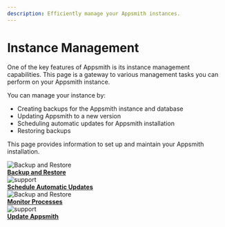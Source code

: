 ```yaml
---
description: Efficiently manage your Appsmith instances.
---
```



# Instance Management
One of the key features of Appsmith is its instance management capabilities. This page is a gateway to various management tasks you can perform on your Appsmith instance. 

You can manage your instance by:
* Creating backups for the Appsmith instance and database
* Updating Appsmith to a new version
* Scheduling automatic updates for Appsmith installation
* Restoring backups

This page provides information to set up and maintain your Appsmith installation.

<div class="containerGridSampleApp">

   <div class=" containerColumnSampleApp columnGrid column-one">
    <div class="containerCol">
         <img class="containerImage" src="/img/backup-and-restore.png" style= {{width:"50px", height:"50px", 'margin-bottom': "4px", 'margin-top': "8px"}} alt="Backup and Restore"/>
      </div> 
      <b><a href="/getting-started/setup/instance-management/appsmithctl">Backup and Restore</a></b>
      <div class="containerDescription">
      </div>
   </div>

   <div class="containerColumnSampleApp columnGrid column-two">
   <div class="containerCol">
         <img class="containerImage" src="/img/maintenance-window.png" style= {{width:"50px", height:"50px", 'margin-bottom': "4px", 'margin-top': "8px"}} alt="support"/>
      </div>
      <b><a href="/getting-started/setup/instance-management/maintenance-window">Schedule Automatic Updates</a></b>
      <div class="containerDescription"> 
      </div>
   </div>
</div> 

<div class="containerGridSampleApp">

   <div class=" containerColumnSampleApp columnGrid column-one">
    <div class="containerCol">
         <img class="containerImage" src="/img/control-panel.png" style= {{width:"50px", height:"50px", 'margin-bottom': "4px", 'margin-top': "8px"}} alt="Backup and Restore"/>
      </div> 
      <b><a href="/getting-started/setup/instance-management/supervisor">Monitor Processes</a></b>
      <div class="containerDescription">
      </div>
   </div>

   <div class="containerColumnSampleApp columnGrid column-two">
   <div class="containerCol">
         <img class="containerImage" src="/img/update-Appsmith.png" style= {{width:"60px", height:"60px", margin:"0"}} alt="support"/>
      </div>
      <b><a href="/getting-started/setup/instance-management/update-appsmith">Update Appsmith</a></b>
      <div class="containerDescription"> 
</div>

      
   </div>

</div> 